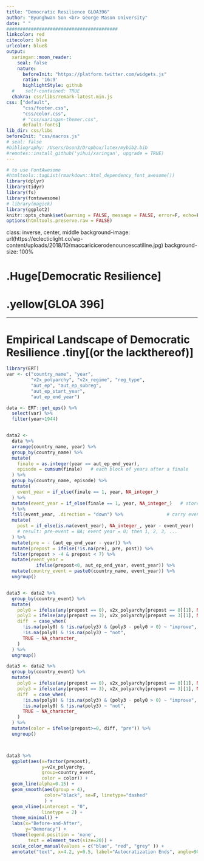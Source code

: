 ```yaml
---
title: "Democratic Resilience GLOA396"
author: "Byunghwan Son <br> George Mason University"
date: " "
#########################################
linkcolor: red
citecolor: blue
urlcolor: blueß
output: 
  xaringan::moon_reader:
    seal: false
    nature:
      beforeInit: "https://platform.twitter.com/widgets.js"
      ratio: '16:9'
      highlightStyle: github
  #    self-contained: TRUE
  chakra: css/libs/remark-latest.min.js
css: ["default", 
      "css/footer.css", 
      "css/color.css", 
      # "css/xaringan-themer.css",
      default-fonts]
lib_dir: css/libs
beforeInit: "css/macros.js"
# seal: false  
#bibliography: /Users/bson3/Dropbox/latex/mybib2.bib
#remotes::install_github('yihui/xaringan', upgrade = TRUE)
---
```


```r
# to use FontAwesome
#htmltools::tagList(rmarkdown::html_dependency_font_awesome())
library(dplyr)
library(tidyr)
library(fs)
library(fontawesome)
# library(magick)  
library(ggplot2)
knitr::opts_chunk$set(warning = FALSE, message = FALSE, error=F, echo=F)
options(htmltools.preserve.raw = FALSE)
```

class: inverse, center, middle
background-image: url(https://eclecticlight.co/wp-content/uploads/2018/10/maccaricicerodenouncescatiline.jpg)
background-size: 100%

# .Huge[**Democratic Resilience**]

# .yellow[**GLOA 396**]


---

# Empirical Landscape of Democratic Resilience .tiny[(or the lackthereof)]

```r

library(ERT)
var <- c("country_name", "year",
         "v2x_polyarchy", "v2x_regime", "reg_type",
         "aut_ep", "aut_ep_subreg",
         "aut_ep_start_year",
         "aut_ep_end_year")

data <- ERT::get_eps() %>%
  select(var) %>%
  filter(year>1944) 


data2 <-
  data %>%
  arrange(country_name, year) %>%
  group_by(country_name) %>%
  mutate(
    finale = as.integer(year == aut_ep_end_year),
    episode = cumsum(finale)   # each block of years after a finale
  ) %>%
  group_by(country_name, episode) %>%
  mutate(
    event_year = if_else(finale == 1, year, NA_integer_)
  ) %>%
  mutate(event_year = if_else(finale == 1, year, NA_integer_)   # store event year only at the event row
  ) %>%
  fill(event_year, .direction = "down") %>%                # carry event year forward ONLY 
  mutate(
    post = if_else(is.na(event_year), NA_integer_, year - event_year)
    # result: pre-event = NA; event year = 0; then 1, 2, 3, ...
  ) %>%
  mutate(pre = - (aut_ep_end_year - year)) %>%
  mutate(prepost = ifelse(!is.na(pre), pre, post)) %>%
  filter(prepost > -4 & prepost < 7) %>%
  mutate(event_year = 
           ifelse(prepost<0, aut_ep_end_year, event_year)) %>%
  mutate(country_event = paste0(country_name, event_year)) %>%
  ungroup()


data3 <- data2 %>%
  group_by(country_event) %>%
  mutate(
    poly0 = ifelse(any(prepost == 0), v2x_polyarchy[prepost == 0][1], NA_real_),
    poly3 = ifelse(any(prepost == 3), v2x_polyarchy[prepost == 3][1], NA_real_),
    diff  = case_when(
      !is.na(poly0) & !is.na(poly3) & (poly3 - poly0 > 0) ~ "improve",
      !is.na(poly0) & !is.na(poly3) ~ "not",
      TRUE ~ NA_character_
    )
  ) %>%
  ungroup()

data3 <- data2 %>%
  group_by(country_event) %>%
  mutate(
    poly0 = ifelse(any(prepost == 0), v2x_polyarchy[prepost == 0][1], NA_real_),
    poly3 = ifelse(any(prepost == 3), v2x_polyarchy[prepost == 3][1], NA_real_),
    diff  = case_when(
      !is.na(poly0) & !is.na(poly3) & (poly3 - poly0 > 0) ~ "improve",
      !is.na(poly0) & !is.na(poly3) ~ "not",
      TRUE ~ NA_character_
    )
  ) %>%
  mutate(color = ifelse(prepost>=0, diff, "pre")) %>%
  ungroup()




```



```r

data3 %>% 
  ggplot(aes(x=factor(prepost),
             y=v2x_polyarchy,
             group=country_event,
             color = color)) +
  geom_line(alpha=0.15) +
  geom_smooth(aes(group = 4), 
              color="black", se=F, linetype="dashed"
              ) +
  geom_vline(xintercept = "0",
             linetype = 2) +
  theme_minimal() +
  labs(x="Before-and-After",
       y="Demoracy") +
  theme(legend.position = 'none',
        text = element_text(size=20)) +
  scale_color_manual(values = c("blue", "red", "grey" )) +
  annotate("text", x=4.2, y=0.5, label="Autocratization Ends", angle=90, size=9)


```


